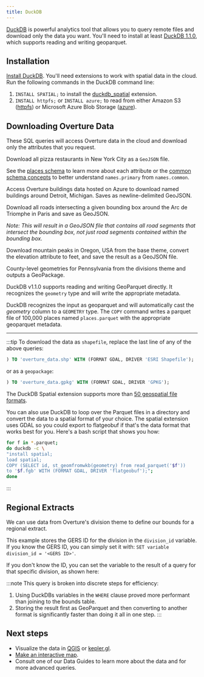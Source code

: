 ```yaml
---
title: DuckDB
---
```



[DuckDB](https://duckdb.org/) is powerful analytics tool that allows you to query remote files and download only the data you want. You'll need to install at least [DuckDB 1.1.0](https://duckdb.org/2024/09/09/announcing-duckdb-110.html), which supports reading and writing geoparquet.

## Installation

[Install DuckDB](https://duckdb.org/docs/installation/). You'll need extensions to work with spatial data in the cloud. Run the following commands in the DuckDB command line:

1. `INSTALL SPATIAL;` to install the [duckdb_spatial](https://github.com/duckdblabs/duckdb_spatial) extension.
2. `INSTALL httpfs;` or `INSTALL azure;` to read from either Amazon S3 ([httpfs](https://duckdb.org/docs/guides/import/s3_import.html)) or Microsoft Azure Blob Storage ([azure](https://duckdb.org/docs/extensions/azure)).

## Downloading Overture Data

These SQL queries will access Overture data in the cloud and download only the attributes that you request.

<Tabs queryString="query">

<TabItem value="Places" label="Places">

Download all pizza restaurants in New York City as a `GeoJSON` file.

<QueryBuilder query={NewYorkPizza}></QueryBuilder>

See the [places schema](/schema/reference/places/place) to learn more about each attribute or the [common schema concepts](/schema/concepts/names/) to better understand `names.primary` from `names.common`.
</TabItem>

<TabItem value="Buildings" label="Buildings">

Access Overture buildings data hosted on Azure to download named buildings around Detroit, Michigan. Saves as newline-delimited GeoJSON.

<QueryBuilder query={DetroitBuildings}></QueryBuilder>
</TabItem>

<TabItem value="Roads" label="Roads">

Download all roads intersecting a given bounding box around the Arc de Triomphe in Paris and save as GeoJSON.

<QueryBuilder query={ParisRoads}></QueryBuilder>
_Note: This will result in a GeoJSON file that contains all road segments that intersect the bounding box, not just road segments contained within the bounding box._
</TabItem>

<TabItem value="Mountains" label="Mountains">

Download mountain peaks in Oregon, USA from the base theme, convert the elevation attribute to feet, and save the result as a GeoJSON file.

<QueryBuilder query={Peaks}></QueryBuilder>

</TabItem>

<TabItem value="Counties" label="Counties">

County-level geometries for Pennsylvania from the divisions theme and outputs a GeoPackage.

<QueryBuilder query={CountyGeometries}></QueryBuilder>

</TabItem>

<TabItem value="geoparquet" label="As GeoParquet">

DuckDB v1.1.0 supports reading and writing GeoParquet directly. It recognizes the `geometry` type and will write the appropriate metadata.

<QueryBuilder query={WriteGeoparquet}></QueryBuilder>

DuckDB recognizes the input as geoparquet and will automatically cast the _geometry_ column to a `GEOMETRY` type.
The `COPY` command writes a parquet file of 100,000 places named `places.parquet` with the appropriate geoparquet metadata.

</TabItem>
</Tabs>

---

:::tip
To download the data as `shapefile`, replace the last line of any of the above queries:

```sql
) TO 'overture_data.shp' WITH (FORMAT GDAL, DRIVER 'ESRI Shapefile');
```

or as a `geopackage`:

```sql
) TO 'overture_data.gpkg' WITH (FORMAT GDAL, DRIVER 'GPKG');
```

The DuckDB Spatial extension supports more than [50 geospatial file formats](https://duckdb.org/docs/extensions/spatial.html#st_read--read-spatial-data-from-files).

You can also use DuckDB to loop over the Parquet files in a directory and convert the data to a spatial format of your choice. The spatial extension uses GDAL so you could export to flatgeobuf if that's the data format that works best for you. Here's a bash script that shows you how:

```bash
for f in *.parquet;
do duckdb -c \
"install spatial;
load spatial;
COPY (SELECT id, st_geomfromwkb(geometry) from read_parquet('$f'))
to '$f.fgb' WITH (FORMAT GDAL, DRIVER 'flatgeobuf');";
done
```
:::

## Regional Extracts

We can use data from Overture's division theme to define our bounds for a regional extract.

This example stores the GERS ID for the division in the `division_id` variable. If you know the GERS ID, you can simply set it with: `SET variable division_id = '<GERS ID>'`.

If you don't know the ID, you can set the variable to the result of a query for that specific division, as shown here:


<QueryBuilder query={BuildingsInDivision}></QueryBuilder>

:::note
This query is broken into discrete steps for efficiency:

1. Using DuckDBs variables in the `WHERE` clause proved more performant than joining to the bounds table.
2. Storing the result first as GeoParquet and then converting to another format is significantly faster than doing it all in one step.
:::


## Next steps

- Visualize the data in [QGIS](/examples/QGIS) or [kepler.gl](/examples/kepler-gl).
- [Make an interactive map](/examples/build-a-map).
- Consult one of our Data Guides to learn more about the data and for more advanced queries.

